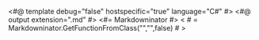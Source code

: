 <#@ template debug="false" hostspecific="true" language="C#" #>
<#@ output extension=".md" #>
<#= Markdowninator #>
< # = Markdowninator.GetFunctionFromClass("","",false)  # >